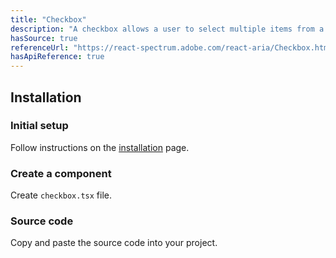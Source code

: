 ```yaml
---
title: "Checkbox"
description: "A checkbox allows a user to select multiple items from a list of individual items, or to mark one individual item as selected."
hasSource: true
referenceUrl: "https://react-spectrum.adobe.com/react-aria/Checkbox.html"
hasApiReference: true
---
```


## Installation

<Steps>

### Initial setup

Follow instructions on the [installation](/docs/overview/installation) page.

### Create a component

Create `checkbox.tsx` file.

### Source code

Copy and paste the source code into your project.

</Steps>
